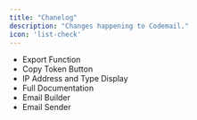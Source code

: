 ```yaml
---
title: "Chanelog"
description: "Changes happening to Codemail."
icon: 'list-check'
---
```


- Export Function
- Copy Token Button
- IP Address and Type Display
- Full Documentation
- Email Builder
- Email Sender
